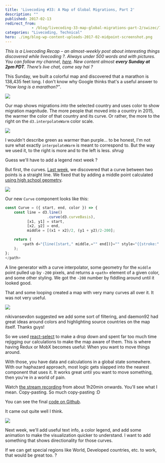 ```yaml
---
title: 'Livecoding #33: A Map of Global Migrations, Part 2'
description: ""
published: 2017-02-13
redirect_from: 
            - /blog/livecoding-33-map-global-migrations-part-2/swizec/7436
categories: "Livecoding, Technical"
hero: ./img/blog-wp-content-uploads-2017-02-midpoint-screenshot.png
---
```


_This is a Livecoding Recap – an almost-weekly post about interesting things discovered while livecoding ?. Always under 500 words and with pictures. You can follow my channel, [here](https://liveedu.tv/swizec). New content almost **every Sunday at 2pm PDT**. There’s live chat, come say hai ?_

This Sunday, we built a colorful map and discovered that a marathon is 138,435 feet long. I don't know why Google thinks that's a useful answer to _"How long is a marathon?”_.

![](./img/blog-wp-content-uploads-2017-02-map.gif)

Our map shows migrations _into_ the selected country and uses color to show migration magnitude. The more people that moved into a country in 2015, the warmer the color of that country and its curve. Or rather, the more to the right on the `d3.interpolateWarm` color scale.

![](https://raw.githubusercontent.com/d3/d3-scale/master/img/warm.png)

I wouldn't describe green as warmer than purple… to be honest, I'm not sure what exactly `interpolateWarm` is meant to correspond to. But the way we used it, to the right is more and to the left is less. _shrug_

Guess we'll have to add a legend next week ?

But first, the curves. [Last week](https://swizec.com/blog/livecoding-32-map-global-migrations/swizec/7415), we discovered that a curve between two points is a straight line. We fixed that by adding a middle point calculated [using high school geometry](http://www.virtualnerd.com/algebra-1/radical-expressions-equations/distance-midpoint-formulas/midpoint-formula/midpoint-between-coordinates).

![](./img/blog-wp-content-uploads-2017-02-midpoint-screenshot.png)

Our new `Curve` component looks like this:

```javascript
const Curve = ({ start, end, color }) => {
    const line = d3.line()
                   .curve(d3.curveBasis),
          [x1, y1] = start,
          [x2, y2] = end,
          middle = [(x1 + x2)/2, (y1 + y2)/2-200];

    return (
        <path d="{line([start," middle,="" end])}="" style="{{stroke:" color,="" strokewidth:="" '1.6px',="" strokeopacity:="" '0.7',="" fillopacity:="" 0}}="">
    );
};
</path>
```

A line generator with a curve interpolator, some geometry for the `middle` point pulled up by `-200` pixels, and returns a `<path>` element of a given color, and some other styling. We got the `-200` number by fiddling around until it looked good.

That and some looping created a map with very many curves all over it. It was not very useful.

![](./img/blog-wp-content-uploads-2017-02-map-with-all-curves.png)

nikivansevdon suggested we add some sort of filtering, and daemon92 had great ideas around colors and highlighting source countries on the map itself. Thanks guys!

So we used [react-select](https://github.com/JedWatson/react-select) to make a drop down and spent far too much time rejigging our calculations to make the map aware of them. This is where having Redux or MobX becomes useful: When you want to move things around.

With those, you have data and calculations in a global state somewhere. With our haphazard approach, most logic gets slapped into the nearest component that uses it. It works great until you want to move something, then you're in a world of pain.

Watch [the stream recording](https://www.liveedu.tv/swizec/videos/Oxp87-a-map-of-global-migrations-in-react-d3-3) from about 1h20min onwards. You'll see what I mean. Copy-pasting. So much copy-pasting :D

You can see the final [code on Github](https://github.com/Swizec/migrations-map/blob/10c93fb29117f7b0b84c30a2f598ec2efc72a957/src/Maps.js).

It came out quite well I think.

![](./img/blog-wp-content-uploads-2017-02-colourful-map.gif)

Next week, we'll add useful text info, a color legend, and add some animation to make the visualization quicker to understand. I want to add something that shows directionality for those curves.

If we can get special regions like World, Developed countries, etc. to work, that would be great too. ?
